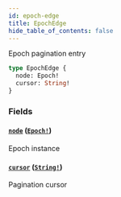 ```yaml
---
id: epoch-edge
title: EpochEdge
hide_table_of_contents: false
---
```



Epoch pagination entry

```graphql
type EpochEdge {
  node: Epoch!
  cursor: String!
}
```


### Fields

#### [`node`](#) ([`Epoch!`](./epoch.mdx))

Epoch instance


#### [`cursor`](#) ([`String!`](../scalars/string.mdx))

Pagination cursor




